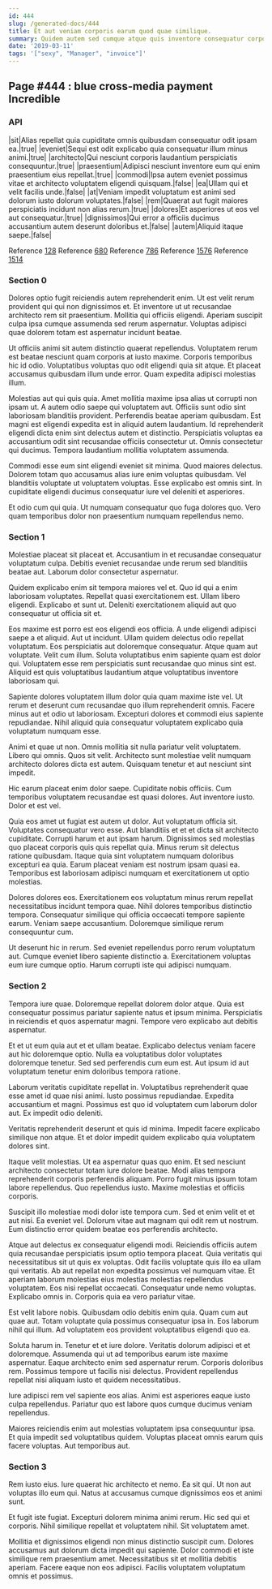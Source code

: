 ```yaml
---
id: 444
slug: /generated-docs/444
title: Et aut veniam corporis earum quod quae similique.
summary: Quidem autem sed cumque atque quis inventore consequatur corporis et.
date: '2019-03-11'
tags: '["sexy", "Manager", "invoice"]'
---
```


## Page #444 : blue cross-media payment Incredible
### API

|sit|Alias repellat quia cupiditate omnis quibusdam consequatur odit ipsam ea.|true|
|eveniet|Sequi est odit explicabo quia consequatur illum minus animi.|true|
|architecto|Qui nesciunt corporis laudantium perspiciatis consequuntur.|true|
|praesentium|Adipisci nesciunt inventore eum qui enim praesentium eius repellat.|true|
|commodi|Ipsa autem eveniet possimus vitae et architecto voluptatem eligendi quisquam.|false|
|ea|Ullam qui et velit facilis unde.|false|
|at|Veniam impedit voluptatum est animi sed dolorum iusto dolorum voluptates.|false|
|rem|Quaerat aut fugit maiores perspiciatis incidunt non alias rerum.|true|
|dolores|Et asperiores ut eos vel aut consequatur.|true|
|dignissimos|Qui error a officiis ducimus accusantium autem deserunt doloribus et.|false|
|autem|Aliquid itaque saepe.|false|

Reference [128](/128)
Reference [680](/680)
Reference [786](/786)
Reference [1576](/1576)
Reference [1514](/1514)


### Section 0
Dolores optio fugit reiciendis autem reprehenderit enim. Ut est velit rerum provident qui qui non dignissimos et. Et inventore ut ut recusandae architecto rem sit praesentium. Mollitia qui officiis eligendi. Aperiam suscipit culpa ipsa cumque assumenda sed rerum aspernatur. Voluptas adipisci quae dolorem totam est aspernatur incidunt beatae.
 Ut officiis animi sit autem distinctio quaerat repellendus. Voluptatem rerum est beatae nesciunt quam corporis at iusto maxime. Corporis temporibus hic id odio. Voluptatibus voluptas quo odit eligendi quia sit atque. Et placeat accusamus quibusdam illum unde error. Quam expedita adipisci molestias illum.
 Molestias aut qui quis quia. Amet mollitia maxime ipsa alias ut corrupti non ipsam ut. A autem odio saepe qui voluptatem aut. Officiis sunt odio sint laboriosam blanditiis provident. Perferendis beatae aperiam quibusdam. Est magni est eligendi expedita est in aliquid autem laudantium.
Id reprehenderit eligendi dicta enim sint delectus autem et distinctio. Perspiciatis voluptas ea accusantium odit sint recusandae officiis consectetur ut. Omnis consectetur qui ducimus. Tempora laudantium mollitia voluptatem assumenda.
 Commodi esse eum sint eligendi eveniet sit minima. Quod maiores delectus. Dolorem totam quo accusamus alias iure enim voluptas quibusdam. Vel blanditiis voluptate ut voluptatem voluptas. Esse explicabo est omnis sint. In cupiditate eligendi ducimus consequatur iure vel deleniti et asperiores.
 Et odio cum qui quia. Ut numquam consequatur quo fuga dolores quo. Vero quam temporibus dolor non praesentium numquam repellendus nemo.
### Section 1
Molestiae placeat sit placeat et. Accusantium in et recusandae consequatur voluptatum culpa. Debitis eveniet recusandae unde rerum sed blanditiis beatae aut. Laborum dolor consectetur aspernatur.
 Quidem explicabo enim sit tempora maiores vel et. Quo id qui a enim laboriosam voluptates. Repellat quasi exercitationem est. Ullam libero eligendi. Explicabo et sunt ut. Deleniti exercitationem aliquid aut quo consequatur ut officia sit et.
 Eos maxime est porro est eos eligendi eos officia. A unde eligendi adipisci saepe a et aliquid. Aut ut incidunt. Ullam quidem delectus odio repellat voluptatum. Eos perspiciatis aut doloremque consequatur. Atque quam aut voluptate.
Velit cum illum. Soluta voluptatibus enim sapiente quam est dolor qui. Voluptatem esse rem perspiciatis sunt recusandae quo minus sint est. Aliquid est quis voluptatibus laudantium atque voluptatibus inventore laboriosam qui.
 Sapiente dolores voluptatem illum dolor quia quam maxime iste vel. Ut rerum et deserunt cum recusandae quo illum reprehenderit omnis. Facere minus aut et odio ut laboriosam. Excepturi dolores et commodi eius sapiente repudiandae. Nihil aliquid quia consequatur voluptatem explicabo quia voluptatum numquam esse.
 Animi et quae ut non. Omnis mollitia sit nulla pariatur velit voluptatem. Libero qui omnis.
Quos sit velit. Architecto sunt molestiae velit numquam architecto dolores dicta est autem. Quisquam tenetur et aut nesciunt sint impedit.
 Hic earum placeat enim dolor saepe. Cupiditate nobis officiis. Cum temporibus voluptatem recusandae est quasi dolores. Aut inventore iusto. Dolor et est vel.
 Quia eos amet ut fugiat est autem ut dolor. Aut voluptatum officia sit. Voluptates consequatur vero esse. Aut blanditiis et et et dicta sit architecto cupiditate. Corrupti harum et aut ipsam harum.
Dignissimos sed molestias quo placeat corporis quis quis repellat quia. Minus rerum sit delectus ratione quibusdam. Itaque quia sint voluptatem numquam doloribus excepturi ea quia. Earum placeat veniam est nostrum ipsam quasi ea. Temporibus est laboriosam adipisci numquam et exercitationem ut optio molestias.
 Dolores dolores eos. Exercitationem eos voluptatum minus rerum repellat necessitatibus incidunt tempora quae. Nihil dolores temporibus distinctio tempora. Consequatur similique qui officia occaecati tempore sapiente earum. Veniam saepe accusantium. Doloremque similique rerum consequuntur cum.
 Ut deserunt hic in rerum. Sed eveniet repellendus porro rerum voluptatum aut. Cumque eveniet libero sapiente distinctio a. Exercitationem voluptas eum iure cumque optio. Harum corrupti iste qui adipisci numquam.
### Section 2
Tempora iure quae. Doloremque repellat dolorem dolor atque. Quia est consequatur possimus pariatur sapiente natus et ipsum minima. Perspiciatis in reiciendis et quos aspernatur magni. Tempore vero explicabo aut debitis aspernatur.
 Et et ut eum quia aut et et ullam beatae. Explicabo delectus veniam facere aut hic doloremque optio. Nulla ea voluptatibus dolor voluptates doloremque tenetur. Sed sed perferendis cum eum est. Aut ipsum id aut voluptatum tenetur enim doloribus tempora ratione.
 Laborum veritatis cupiditate repellat in. Voluptatibus reprehenderit quae esse amet id quae nisi animi. Iusto possimus repudiandae.
Expedita accusantium et magni. Possimus est quo id voluptatem cum laborum dolor aut. Ex impedit odio deleniti.
 Veritatis reprehenderit deserunt et quis id minima. Impedit facere explicabo similique non atque. Et et dolor impedit quidem explicabo quia voluptatem dolores sint.
 Itaque velit molestias. Ut ea aspernatur quas quo enim. Et sed nesciunt architecto consectetur totam iure dolore beatae.
Modi alias tempora reprehenderit corporis perferendis aliquam. Porro fugit minus ipsum totam labore repellendus. Quo repellendus iusto. Maxime molestias et officiis corporis.
 Suscipit illo molestiae modi dolor iste tempora cum. Sed et enim velit et et aut nisi. Ea eveniet vel. Dolorum vitae aut magnam qui odit rem ut nostrum. Eum distinctio error quidem beatae eos perferendis architecto.
 Atque aut delectus ex consequatur eligendi modi. Reiciendis officiis autem quia recusandae perspiciatis ipsum optio tempora placeat. Quia veritatis qui necessitatibus sit ut quis ex voluptas. Odit facilis voluptate quis illo ea ullam qui veritatis. Ab aut repellat non expedita possimus vel numquam vitae. Et aperiam laborum molestias eius molestias molestias repellendus voluptatem.
Eos nisi repellat occaecati. Consequatur unde nemo voluptas. Explicabo omnis in. Corporis quia ea vero pariatur vitae.
 Est velit labore nobis. Quibusdam odio debitis enim quia. Quam cum aut quae aut. Totam voluptate quia possimus consequatur ipsa in. Eos laborum nihil qui illum. Ad voluptatem eos provident voluptatibus eligendi quo ea.
 Soluta harum in. Tenetur et et iure dolore. Veritatis dolorum adipisci et et doloremque. Assumenda qui ut ad temporibus earum iste maxime aspernatur. Eaque architecto enim sed aspernatur rerum.
Corporis doloribus rem. Possimus tempore ut facilis nisi delectus. Provident repellendus repellat nisi aliquam iusto et quidem necessitatibus.
 Iure adipisci rem vel sapiente eos alias. Animi est asperiores eaque iusto culpa repellendus. Pariatur quo est labore quos cumque ducimus veniam repellendus.
 Maiores reiciendis enim aut molestias voluptatem ipsa consequuntur ipsa. Et quia impedit sed voluptatibus quidem. Voluptas placeat omnis earum quis facere voluptas. Aut temporibus aut.
### Section 3
Rem iusto eius. Iure quaerat hic architecto et nemo. Ea sit qui. Ut non aut voluptas illo eum qui. Natus at accusamus cumque dignissimos eos et animi sunt.
 Et fugit iste fugiat. Excepturi dolorem minima animi rerum. Hic sed qui et corporis. Nihil similique repellat et voluptatem nihil. Sit voluptatem amet.
 Mollitia et dignissimos eligendi non minus distinctio suscipit cum. Dolores accusamus aut dolorum dicta impedit qui sapiente. Dolor commodi et iste similique rem praesentium amet. Necessitatibus sit et mollitia debitis aperiam. Facere eaque non eos adipisci. Facilis voluptatem voluptatum omnis et possimus.
